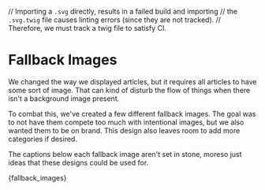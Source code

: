 // Importing a `.svg` directly, results in a failed build and importing
// the `.svg.twig` file causes linting errors (since they are not tracked).
// Therefore, we must track a twig file to satisfy CI.

<Meta title="Design/Fallback Images" />

# Fallback Images

We changed the way we displayed articles, but it requires all articles to have some sort of image. That can kind of disturb the flow of things when there isn't a background image present.

To combat this, we've created a few different fallback images. The goal was to not have them compete too much with intentional images, but we also wanted them to be on brand. This design also leaves room to add more categories if desired.

The captions below each fallback image aren't set in stone, moreso just ideas that these designs could be used for.

<Canvas>
  <Story name="Fallback Images" args={{ class: 'o-list--inline' }}>
    {fallback_images}
  </Story>
</Canvas>
